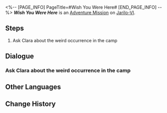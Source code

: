 <%-- [PAGE_INFO]
PageTitle=#Wish You Were Here#
[END_PAGE_INFO] --%>
{{Stub|Dialogue.}}
{{Mission Infobox
|id            = 2010909
|title         = 
|image         = <!--Mission Wish You Were Here.png-->
|type          = Adventure
|event_name    = 
|chapter       = 
|requirements  = Complete {{cx}}<!--Hidden Mission ID 2010907--> and wait for the next Daily [[Reset]]
|summary       = <!--official mission summary from Fate's Atlas-->
|characters    = Automaton A; Automaton B; Automaton Grizzly; Clara; Trailblazer
|startLocation = [[Jarilo-VI]] - [[Robot Settlement]]
|world         = Jarilo-VI
|area          = Robot Settlement
|prev          = 
|next          = 
|rewards       = 
}}
'''''Wish You Were Here''''' is an [[Adventure Mission]] on [[Jarilo-VI]].

==Steps==
# Ask Clara about the weird occurrence in the camp

<!--
==Gameplay Notes==

--><!--
==Trial Character==

-->
==Dialogue==
{{Stub Dialogue}}
{{Dialogue End}}

===Ask Clara about the weird occurrence in the camp{{subst:void|<!--201090902-->}}===
{{Mission Description|type=adventure|location=Robot Settlement|update|Clara sent a message claiming another weird occurrence happened in the camp. Would this have anything to do with Pascal?}}
{{Dialogue Start}}
:{{tx}}
{{Dialogue End}}

==Other Languages==
{{Other Languages
|en   = Wish You Were Here
|zhs  = 盼你在此
|zht  = 盼你在此
|ja   = あなたがここに居れば……
|ko   = 이곳에 네가 있길
|es   = Ojalá estuvieras aquí
|fr   = Si seulement tu étais là
|ru   = Жаль, что тебя здесь нет
|th   = อยากให้เธออยู่ตรงนี้
|vi   = Ước Gì Bạn Ở Đây
|de   = Wünschte, du wärst hier
|id   = Semoga Kamu di Sini
|pt   = Se Você Estivesse Aqui
}}

==Change History==
{{Change History|1.0}}

